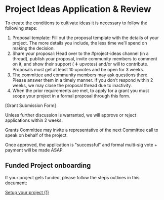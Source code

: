 # Project Ideas Application & Review

To create the conditions to cultivate ideas it is necessary to follow the following steps: 

1. Proposal template: Fill out the proposal template with the details of your project. The more details you include, the less time we’ll spend on making the decision.
2. Share your proposal: Head over to the #project-ideas channel (in a thread), publish your proposal, invite community members to comment on it, and show their support ( ➕ upvotes) and/or will to contribute. Proposals must get at least 10 upvotes and be open for 3 weeks.
3. The committee and community members may ask questions there. Please answer them in a timely manner. If you don't respond within 2 weeks, we may close the proposal thread due to inactivity.
4. When the prior requirements are met, to apply for a grant you must scope your project in a formal proposal through this form. 

[Grant Submission Form]

Unless further discussion is warranted, we will approve or reject applications within 2 weeks.

Grants Committee may invite a representative of the next Committee call to speak on behalf of the project.

Once approved, the application is "successful" and formal multi-sig vote + payment will be made ASAP.

## Funded Project onboarding

If your project gets funded, please follow the steps outlines in this document:

[Setup your project (1)](https://www.notion.so/Setup-your-project-1-65dba55420244b7f92dd75f909290ba5)
